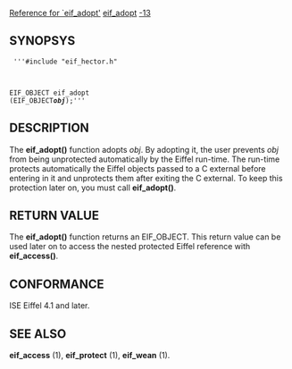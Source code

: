 [[Property:title|Reference for `eif_adopt']]
[[Property:link_title|eif_adopt]]
[[Property:weight|-13]]
==SYNOPSYS==
<code>
'''#include "eif_hector.h"

EIF_OBJECT eif_adopt (EIF_OBJECT''' ''obj''''');'''</code>

==DESCRIPTION==
The '''eif_adopt()''' function adopts ''obj''. By adopting it, the user prevents ''obj'' from being unprotected automatically by the Eiffel run-time. The run-time protects automatically the Eiffel objects passed to a C external before entering in it and unprotects them after exiting the C external. To keep this protection later on, you must call '''eif_adopt()'''. 
==RETURN VALUE==
The '''eif_adopt()''' function returns an EIF_OBJECT. This return value can be used later on to access the nested protected Eiffel reference with '''eif_access()'''. 
==CONFORMANCE==
ISE Eiffel 4.1 and later. 
==SEE ALSO==
'''eif_access''' (1), '''eif_protect''' (1), '''eif_wean''' (1). 




